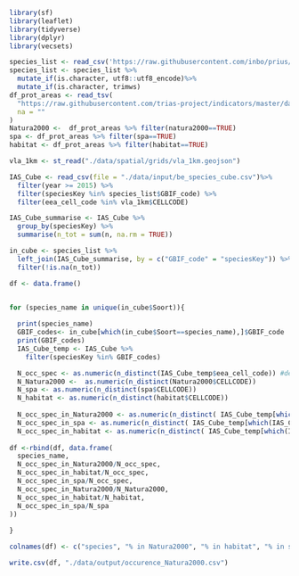 ```r
library(sf)
library(leaflet)
library(tidyverse)
library(dplyr)
library(vecsets)
```

```r

species_list <- read_csv('https://raw.githubusercontent.com/inbo/prius/f52fc4e0bb060d5a3d372d1650502602a0a562fd/data/input/prius_species_list.csv') #species_list in main branch
species_list <- species_list %>%
  mutate_if(is.character, utf8::utf8_encode)%>%
  mutate_if(is.character, trimws)
df_prot_areas <- read_tsv(
  "https://raw.githubusercontent.com/trias-project/indicators/master/data/interim/intersect_EEA_ref_grid_protected_areas.tsv",
  na = ""
)
Natura2000 <-  df_prot_areas %>% filter(natura2000==TRUE)
spa <- df_prot_areas %>% filter(spa==TRUE)
habitat <- df_prot_areas %>% filter(habitat==TRUE)
```

```r
vla_1km <- st_read("./data/spatial/grids/vla_1km.geojson")
```

```r
IAS_Cube <- read_csv(file = "./data/input/be_species_cube.csv")%>%
  filter(year >= 2015) %>% 
  filter(speciesKey %in% species_list$GBIF_code) %>% 
  filter(eea_cell_code %in% vla_1km$CELLCODE)
```

```r
IAS_Cube_summarise <- IAS_Cube %>% 
  group_by(speciesKey) %>% 
  summarise(n_tot = sum(n, na.rm = TRUE))

in_cube <- species_list %>% 
  left_join(IAS_Cube_summarise, by = c("GBIF_code" = "speciesKey")) %>% 
  filter(!is.na(n_tot))

```



```r
df <- data.frame()


for (species_name in unique(in_cube$Soort)){
  
  print(species_name)
  GBIF_codes<- in_cube[which(in_cube$Soort==species_name),]$GBIF_code
  print(GBIF_codes)
  IAS_Cube_temp <- IAS_Cube %>%
    filter(speciesKey %in% GBIF_codes)

  N_occ_spec <- as.numeric(n_distinct(IAS_Cube_temp$eea_cell_code)) #deze stap is hier zeker nodig, zelfde cel voor verschillende jaren in tabel
  N_Natura2000 <-  as.numeric(n_distinct(Natura2000$CELLCODE))
  N_spa <- as.numeric(n_distinct(spa$CELLCODE))
  N_habitat <- as.numeric(n_distinct(habitat$CELLCODE))
  
  N_occ_spec_in_Natura2000 <- as.numeric(n_distinct( IAS_Cube_temp[which(IAS_Cube_temp$eea_cell_code%in%Natura2000$CELLCODE),]))
  N_occ_spec_in_spa <- as.numeric(n_distinct( IAS_Cube_temp[which(IAS_Cube_temp$eea_cell_code%in%spa$CELLCODE),]))
  N_occ_spec_in_habitat <- as.numeric(n_distinct( IAS_Cube_temp[which(IAS_Cube_temp$eea_cell_code%in%habitat$CELLCODE),]))
                  
df <-rbind(df, data.frame(
  species_name,
  N_occ_spec_in_Natura2000/N_occ_spec,
  N_occ_spec_in_habitat/N_occ_spec,
  N_occ_spec_in_spa/N_occ_spec,
  N_occ_spec_in_Natura2000/N_Natura2000,
  N_occ_spec_in_habitat/N_habitat,
  N_occ_spec_in_spa/N_spa
))
  
}

colnames(df) <- c("species", "% in Natura2000", "% in habitat", "% in spa", "bezet Natura2000", "bezet habitat", "bezet spa")

write.csv(df, "./data/output/occurence_Natura2000.csv")
```

